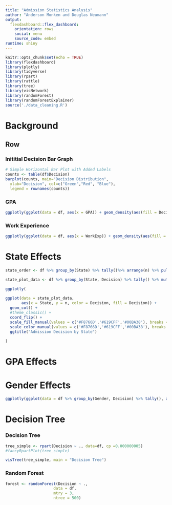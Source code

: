 ```yaml
---
title: "Admission Statistics Analysis"
author: "Anderson Monken and Douglas Neumann"
output: 
  flexdashboard::flex_dashboard:
    orientation: rows
    social: menu
    source_code: embed
runtime: shiny
---
```


```r
knitr::opts_chunk$set(echo = TRUE)
library(flexdashboard)
library(plotly)
library(tidyverse)
library(rpart)
library(rattle)
library(tree)
library(visNetwork)
library(randomForest)
library(randomForestExplainer)
source('./data_cleaning.R')
```

Background
========================================================

Row
-------------------

### Inititial Decision Bar Graph
```r
# Simple Horizontal Bar Plot with Added Labels
counts <- table(df$Decision)
barplot(counts, main="Decision Distribution",
  xlab="Decision", col=c("Green","Red", "Blue"),
  legend = rownames(counts))
```

### GPA

```r
ggplotly(ggplot(data = df, aes(x = GPA)) + geom_density(aes(fill = Decision), alpha = 0.5) + theme_classic())
```

### Work Experience

```r
ggplotly(ggplot(data = df, aes(x = WorkExp)) + geom_density(aes(fill = Decision), alpha = 0.5) + theme_classic())
```


State Effects
========================================================

```r

state_order <- df %>% group_by(State) %>% tally()%>% arrange(n) %>% pull(State)

state_plot_data <- df %>% group_by(State, Decision) %>% tally() %>% mutate(Decision = factor(Decision, levels = c('Admit','Waitlist','Decline')), State = factor(State, state_order))

ggplotly(
  
ggplot(data = state_plot_data, 
       aes(x = State, y = n, color = Decision, fill = Decision)) + 
  geom_col() + 
  #theme_classic() + 
  coord_flip() + 
  scale_fill_manual(values = c('#F8766D','#619CFF','#00BA38'), breaks = c('Decline','Waitlist','Admit')) +
  scale_color_manual(values = c('#F8766D','#619CFF','#00BA38'), breaks = c('Decline','Waitlist','Admit')) +
  ggtitle("Admission Decision by State")
         
)
```

GPA Effects
========================================================

Gender Effects
========================================================

```r
ggplotly(ggplot(data = df %>% group_by(Gender, Decision) %>% tally(), aes(x = Gender, y = n, color = Decision, fill = Decision)) + geom_col() + theme_classic())
```


Decision Tree
=========================================================


### Decision Tree

```r
tree_simple <- rpart(Decision ~ ., data=df, cp =0.000000005)
#fancyRpartPlot(tree_simple)

visTree(tree_simple, main = "Decision Tree")

```

### Random Forest

```r



forest <- randomForest(Decision ~ ., 
                     data = df, 
                     mtry = 3, 
                     ntree = 500)
```